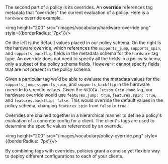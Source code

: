 The second part of a policy is its overrides. An **override** references tag metadata that "overrides" the current evaluation of a policy. Here is a `hardware` override example.

<img height="200" src="/images/vocabulary/hardware-override.png" style={{borderRadius: '7px'}}/>

On the left is the default values placed in our policy schema. On the right is the hardware override, which references the `supports_jump`, `supports_spin`, and `supports_backflip` fields in the metadata schema for the `hardware` tag type. An override does not need to specify all the fields in a policy schema, only a subset of the policy schema fields. However it cannot specify fields that are not present in the policy schema.

Given a particular tag we'd be able to evaluate the metadata values for the `supports_jump`, `supports_spin`, and `supports_backflip` in the hardware override to specific values. Given the `NVIDIA Jetson Orin Nano` tag, our hardware override would use `features.jump: true`, `features.spin: true`, and `features.backflip: false`. This would override the default values in the policy schema, changing `features.spin` from `false` to `true`.

Overrides are chained together in a hierarchical manner to define a policy's evaluation of a concrete config for a client. The client's tags are used to determine the specific values referenced by an override.

<img height="200" src="/images/vocabulary/policy-override.png" style={{borderRadius: '7px'}}/>

By combining tags with overrides, policies grant a concise yet flexible way to deploy different configurations to each of your clients.